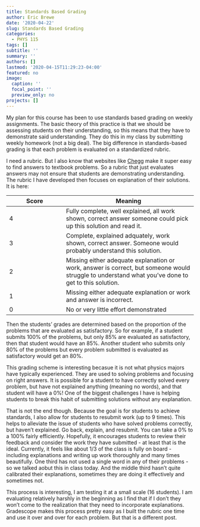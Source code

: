 ```yaml
---
title: Standards Based Grading
author: Eric Brewe
date: '2020-04-22'
slug: Standards Based Grading
categories:
  - PHYS 115
tags: []
subtitle: ''
summary: ''
authors: []
lastmod: '2020-04-15T11:29:23-04:00'
featured: no
image:
  caption: ''
  focal_point: ''
  preview_only: no
projects: []
---
```


My plan for this course has been to use standards based grading on weekly assignments. The basic theory of this practice is that we should be assessing students on their understanding, so this means that they have to demonstrate said understanding. They do this in my class by submitting weekly homework (not a big deal). The big difference in standards-based grading is that each problem is evaluated on a standardized rubric. 

I need a rubric. But I also know that websites like [Chegg](https://www.chegg.com/) make it super easy to find answers to textbook problems. So a rubric that just evaluates answers may not ensure that students are demonstrating understanding. The rubric I have developed then focuses on explanation of their solutions. It is here:

| Score | Meaning |
| ---------------------| ----------------------------------------------- |
| 4 | Fully complete, well explained, all work shown, correct answer someone could pick up this solution and read it.|
| 3 | Complete, explained adquately, work shown, correct answer. Someone would probably understand this solution. |
| 2 | Missing either adequate explanation or work, answer is correct, but someone would struggle to understand what you've done to get to this solution.|
| 1 | Missing either adequate explanation or work and answer is incorrect. |
| 0 | No or very little effort demonstrated |

Then the students' grades are determined based on the proportion of the problems that are evaluated as satisfactory. So for example, if a student submits 100\% of the problems, but only 85\% are evaluated as satisfactory, then that student would have an 85\%. Another student who submits only 80\% of the problems but every problem submitted is evaluated as satisfactory would get an 80\%. 

This grading scheme is interesting becasue it is not what physics majors have typically experienced.  They are used to solving problems and focusing on right answers. It is possible for a student to have correctly solved every problem, but have not explained anything (meaning no words), and that student will have a 0\%! One of the biggest challenges I have is helping students to break this habit of submitting solutions without any explanation. 

That is not the end though. Because the goal is for students to achieve standards, I also allow for students to resubmit work (up to 9 times). This helps to alleviate the issue of students who have solved problems correctly, but haven't explained. Go back, explain, and resubmit. You can take a 0\% to a 100\% fairly efficiently. Hopefully, it encourages students to review their feedback and consider the work they have submitted - at least that is the ideal.  Currently, it feels like about 1/3 of the class is fully on board - including explanations and writing up work thoroughly and many times beautifully. One third has not used a single word in any of their problems - so we talked aobut this in class today. And the middle third hasn't quite calibrated their explanations, sometimes they are doing it effectively and sometimes not. 

This process is interesting, I am testing it at a small scale (16 students). I am evaluating relatively harshly in the beginning as I find that if I don't they won't come to the realization that they need to incorporate explanations. Gradescope makes this process pretty easy as I built the rubric one time and use it over and over for each problem. But that is a different post. 
